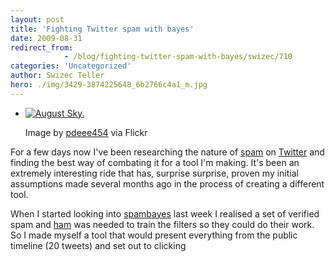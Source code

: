 ```yaml
---
layout: post
title: 'Fighting Twitter spam with bayes'
date: 2009-08-31
redirect_from: 
            - /blog/fighting-twitter-spam-with-bayes/swizec/710
categories: 'Uncategorized'
author: Swizec Teller
hero: ./img/3429-3874225648_6b2766c4a1_m.jpg
---
```

- [![August Sky.](./img/3429-3874225648_6b2766c4a1_m.jpg "August Sky.")](http://www.flickr.com/photos/27518426@N03/3874225648/)

  Image by [pdeee454](http://www.flickr.com/photos/27518426@N03/3874225648/) via Flickr

For a few days now I've been researching the nature of [spam](http://en.wikipedia.org/wiki/Spam_%28electronic%29 "Spam (electronic)") on [Twitter](http://en.wikipedia.org/wiki/Twitter "Twitter") and finding the best way of combating it for a tool I'm making. It's been an extremely interesting ride that has, surprise surprise, proven my initial assumptions made several months ago in the process of creating a different tool.



When I started looking into [spambayes](http://en.wikipedia.org/wiki/SpamBayes "SpamBayes") last week I realised a set of verified spam and [ham](http://en.wikipedia.org/wiki/Ham "Ham") was needed to train the filters so they could do their work. So I made myself a tool that would present everything from the public timeline (20 tweets) and set out to clicking